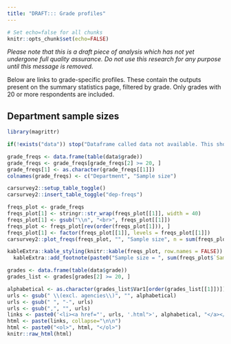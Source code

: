 ```yaml
---
title: "DRAFT::: Grade profiles"
---
```


```r
# Set echo=false for all chunks
knitr::opts_chunk$set(echo=FALSE)
```

*Please note that this is a draft piece of analysis which has not yet undergone full quality assurance. Do not use this research for any purpose until this message is removed.*

Below are links to grade-specific profiles. These contain the outputs present on the summary statistics page, filtered by grade. Only grades with 20 or more respondents are included.

## Department sample sizes

``` r

library(magrittr)

if(!exists("data")) stop("Dataframe called data not available. This should be in the function enviroment of render_main_site. Check that this is available in this enviroment.")

grade_freqs <- data.frame(table(data$grade))
grade_freqs <- grade_freqs[grade_freqs[2] >= 20, ]
grade_freqs[1] <- as.character(grade_freqs[[1]])
colnames(grade_freqs) <- c("Department", "Sample size")

carsurvey2::setup_table_toggle()
carsurvey2::insert_table_toggle("dep-freqs")

```

<div id="dep-freqs-chart">
``` r

freqs_plot <- grade_freqs
freqs_plot[1] <- stringr::str_wrap(freqs_plot[[1]], width = 40)
freqs_plot[1] <- gsub("\\n", "<br>", freqs_plot[[1]])
freqs_plot <- freqs_plot[rev(order(freqs_plot[1])), ]
freqs_plot[1] <- factor(freqs_plot[[1]], levels = freqs_plot[[1]])
carsurvey2::plot_freqs(freqs_plot, "", "Sample size", n = sum(freqs_plot$`Sample size`), font_size = 14, orientation = "h", height = 400)

```
</div>

<div id="dep-freqs-table">
``` r

kableExtra::kable_styling(knitr::kable(freqs_plot, row.names = FALSE)) %>% 
  kableExtra::add_footnote(paste0("Sample size = ", sum(freqs_plot$`Sample size`)))

```
</div>


``` r

grades <- data.frame(table(data$grade))
grades_list <- grades[grades[2] >= 20, ]

alphabetical <- as.character(grades_list$Var1[order(grades_list[[1]])])
urls <- gsub(" \\(excl. agencies\\)", "", alphabetical)
urls <- gsub(" ", "-", urls)
urls <- gsub(",", "", urls)
links <- paste0('<li><a href="', urls, '.html">', alphabetical, "</a></li>")
html <- paste(links, collapse="\n\n")
html <- paste0("<ol>", html, "</ol>")
knitr::raw_html(html)

```

